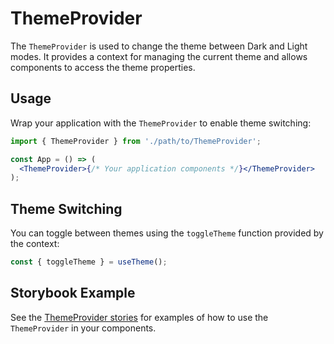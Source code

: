
<Meta of={ThemeProvider} title="ThemeProvider" />

# ThemeProvider

The `ThemeProvider` is used to change the theme between Dark and Light modes. It provides a context for managing the current theme and allows components to access the theme properties.

## Usage

Wrap your application with the `ThemeProvider` to enable theme switching:

```jsx
import { ThemeProvider } from './path/to/ThemeProvider';

const App = () => (
  <ThemeProvider>{/* Your application components */}</ThemeProvider>
);
```

## Theme Switching

You can toggle between themes using the `toggleTheme` function provided by the context:

```jsx
const { toggleTheme } = useTheme();
```

## Storybook Example

See the [ThemeProvider stories](./ThemeProvider.stories.tsx) for examples of how to use the `ThemeProvider` in your components.
